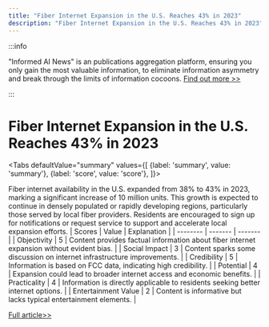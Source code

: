 ```yaml
---
title: "Fiber Internet Expansion in the U.S. Reaches 43% in 2023"
description: "Fiber Internet Expansion in the U.S. Reaches 43% in 2023"
---
```



:::info

"Informed AI News" is an publications aggregation platform, ensuring you only gain the most valuable information, to eliminate information asymmetry and break through the limits of information cocoons.  [Find out more >>](/)

:::

# Fiber Internet Expansion in the U.S. Reaches 43% in 2023


<Tabs
	defaultValue="summary"
	values={[
	{label: 'summary', value: 'summary'},
	{label: 'score', value: 'score'},
]}>
<TabItem value="summary">


Fiber internet availability in the U.S. expanded from 38% to 43% in 2023, marking a significant increase of 10 million units. This growth is expected to continue in densely populated or rapidly developing regions, particularly those served by local fiber providers. Residents are encouraged to sign up for notifications or request service to support and accelerate local expansion efforts.
</TabItem>
<TabItem value="score">
	| Scores     | Value   | Explanation |
	| -------- | ------- | ------- |
	| Objectivity  | 5    | Content provides factual information about fiber internet expansion without evident bias.    |
	| Social Impact | 3     | Content sparks some discussion on internet infrastructure improvements.    |
	| Credibility    | 5    | Information is based on FCC data, indicating high credibility.    |
	| Potential    | 4    | Expansion could lead to broader internet access and economic benefits.    |
	| Practicality    | 4    | Information is directly applicable to residents seeking better internet options.    |
	| Entertainment Value    | 2    | Content is informative but lacks typical entertainment elements.    |
</TabItem>
</Tabs>

[Full article>>](https://www.cnet.com/home/internet/fiber-internet-providers-in-your-area/#ftag=CAD590a51e)
